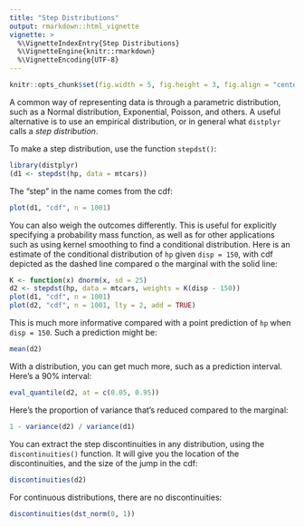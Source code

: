```yaml
---
title: "Step Distributions"
output: rmarkdown::html_vignette
vignette: >
  %\VignetteIndexEntry{Step Distributions}
  %\VignetteEngine{knitr::rmarkdown}
  %\VignetteEncoding{UTF-8}
---
```


```r
knitr::opts_chunk$set(fig.width = 5, fig.height = 3, fig.align = "center")
```

A common way of representing data is through a parametric distribution, such as a Normal distribution, Exponential, Poisson, and others. A useful alternative is to use an empirical distribution, or in general what `distplyr` calls a _step distribution_.

To make a step distribution, use the function `stepdst()`:

```r
library(distplyr)
(d1 <- stepdst(hp, data = mtcars))
```

The "step" in the name comes from the cdf:

```r
plot(d1, "cdf", n = 1001)
```

You can also weigh the outcomes differently. This is useful for explicitly specifying a probability mass function, as well as for other applications such as using kernel smoothing to find a conditional distribution. Here is an estimate of the conditional distribution of `hp` given `disp = 150`, with cdf depicted as the dashed line compared o the marginal with the solid line:

```r
K <- function(x) dnorm(x, sd = 25)
d2 <- stepdst(hp, data = mtcars, weights = K(disp - 150))
plot(d1, "cdf", n = 1001)
plot(d2, "cdf", n = 1001, lty = 2, add = TRUE)
```

This is much more informative compared with a point prediction of `hp` when `disp = 150`. Such a prediction might be:

```r
mean(d2)
```

With a distribution, you can get much more, such as a prediction interval. Here's a 90% interval:

```r
eval_quantile(d2, at = c(0.05, 0.95))
```

Here's the proportion of variance that's reduced compared to the marginal:

```r
1 - variance(d2) / variance(d1)
```

You can extract the step discontinuities in any distribution, using the `discontinuities()` function. It will give you the location of the discontinuities, and the size of the jump in the cdf:

```r
discontinuities(d2)
```

For continuous distributions, there are no discontinuities:

```r
discontinuities(dst_norm(0, 1))
```


